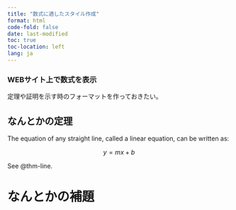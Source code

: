 ```yaml
---
title: "数式に適したスタイル作成"
format: html
code-fold: false
date: last-modified
toc: true
toc-location: left
lang: ja
---
```



### WEBサイト上で数式を表示


定理や証明を示す時のフォーマットを作っておきたい。



::: {#thm-line}

## なんとかの定理

The equation of any straight line, called a linear equation, can be written as:

$$
y = mx + b
$$
:::

See @thm-line.


::: {#lem-line}

# なんとかの補題

:::

